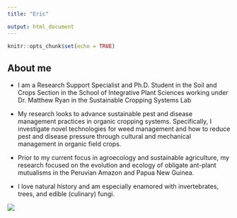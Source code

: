 ```yaml
---
title: "Eric"

output: html_document
---
```


```r
knitr::opts_chunk$set(echo = TRUE)
```

## About me
- I am a Research Support Specialist and Ph.D. Student in the Soil and Crops Section in the School of Integrative Plant Sciences working under Dr. Matthew Ryan in the Sustainable Cropping Systems Lab 

- My research looks to advance sustainable pest and disease management practices in organic cropping systems. Specifically, I investigate novel technologies for weed management and how to reduce pest and disease pressure through cultural and mechanical management  in organic field crops. 

- Prior to my current focus in agroecology and sustainable agriculture, my research focused on the evolution and ecology of obligate ant-plant mutualisms in the Peruvian Amazon and Papua New Guinea.  

- I love natural history and am especially enamored with invertebrates, trees, and edible (culinary) fungi.  

![](/Users/ey239/Github/assignment-3a-ey239/IMG_17261.jpeg)
